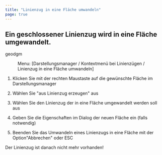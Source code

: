 ```yaml
---
title: "Linienzug in eine Fläche umwandeln"
page: true
---
```

## Ein geschlossener Linienzug wird in eine Fl&#228;che umgewandelt.
<GeoDesigner>
 <Placeholder>geodgm</Placeholder> </GeoDesigner>
 <Menu> Menu: [Darstellungsmanager / Kontextmenü bei Linienzügen / Linienzug in eine Fläche umwandeln] </Menu> 

1.  Klicken Sie mit der rechten Maustaste auf die gew&#252;nschte Fl&#228;che im Darstellungsmanager

2.  W&#228;hlen Sie &quot;aus Linienzug erzeugen&quot; aus

3.  W&#228;hlen Sie den Linienzug der in eine Fl&#228;che umgewandelt werden soll aus

4.  Geben Sie die Eigenschaften im Dialog der neuen Fl&#228;che ein (falls notwendig)

5.  Beenden Sie das Umwandeln eines Linienzugs in eine Fl&#228;che mit der Option&quot;Abbrechen&quot; oder <Border>ESC</Border> 



<Warning>
Der Linienzug ist danach nicht mehr vorhanden!
</Warning>
